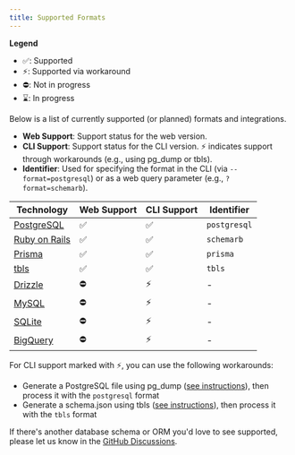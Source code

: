 ```yaml
---
title: Supported Formats
---
```


**Legend**

- ✅: Supported
- ⚡: Supported via workaround
- ⛔: Not in progress
- ⌛️: In progress

Below is a list of currently supported (or planned) formats and integrations.

- **Web Support**: Support status for the web version.
- **CLI Support**: Support status for the CLI version. ⚡ indicates support through workarounds (e.g., using pg_dump or tbls).
- **Identifier**: Used for specifying the format in the CLI (via `--format=postgresql`) or as a web query parameter (e.g., `?format=schemarb`).

| Technology                                              | Web Support | CLI Support | Identifier   |
| ------------------------------------------------------- | ----------- | ----------- | ------------ |
| [PostgreSQL](/docs/parser/supported-formats/postgresql) | ✅          | ✅          | `postgresql` |
| [Ruby on Rails](/docs/parser/supported-formats/rails)   | ✅          | ✅          | `schemarb`   |
| [Prisma](/docs/parser/supported-formats/prisma)         | ✅          | ✅          | `prisma`     |
| [tbls](/docs/parser/supported-formats/tbls)             | ✅          | ✅          | `tbls`       |
| [Drizzle](/docs/parser/supported-formats/drizzle)       | ⛔          | ⚡          | -            |
| [MySQL](/docs/parser/supported-formats/mysql)           | ⛔          | ⚡          | -            |
| [SQLite](/docs/parser/supported-formats/sqlite)         | ⛔          | ⚡          | -            |
| [BigQuery](/docs/parser/supported-formats/bigquery)     | ⛔          | ⚡          | -            |

For CLI support marked with ⚡, you can use the following workarounds:

- Generate a PostgreSQL file using pg_dump ([see instructions](/docs/parser/supported-formats/postgresql#using-a-pg_dump-generated-sql-file)), then process it with the `postgresql` format
- Generate a schema.json using tbls ([see instructions](/docs/parser/supported-formats/tbls#using-tbls-json-output)), then process it with the `tbls` format

If there's another database schema or ORM you'd love to see supported, please let us know in the [GitHub Discussions](https://github.com/liam-hq/liam/discussions/364).
